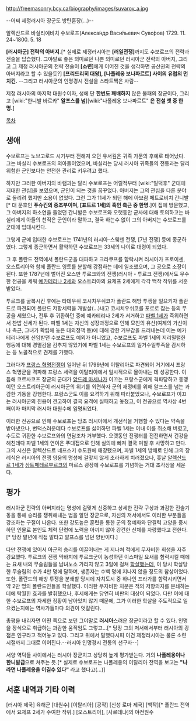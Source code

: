 http://freemasonry.bcy.ca/biography/images/suvarov_a.jpg

--어찌 제정러시아 장군도 방탄훈장(...)--

알렉산드르 바실리예비치 수보로프(Алекса́ндр Васи́льевич Суво́ров)
1729. 11. 24~1800. 5. 18

'''[러시아군] 전략의 아버지.'''[* 실제로 제정러시아는 '''[러일전쟁]'''까지도 수보로프의 전략과 전술을 답습했다. 그야말로 좋은 의미로던 나쁜 의미로던 러시아군 전략의 아버지, 그리고 그 제정 러시아군의 전략 전술이 '''[소련]'''에게 이어진 것을 생각하면 공산권의 전략의 아버지라고 할 수 있을듯?]
'''[프리드리히 대왕], [나폴레옹 보나파르트] 사이의 유럽의 먼치킨.'''
--그리고 러시아군의 인명경시 전설을 스타트찍은 사람--

제정 러시아의 마지막 대원수이자, 생에 단 '''한번도 패배하지''' 않은 불패의 장군이다, 그리고 [wiki:"한니발 바르카" '''알프스를 넘'''][wiki:"나폴레옹 보나파르트" '''은 전설 셋 중 한명.''']

[[목차]]

== 생애 ==
수보로프는 노브고로드 시기부터 전해져 오던 유서깊은 귀족 가문의 후예로 태어났다.
그는 바실리 수보로프의 외아들이었으며, 바실리는 당시 러시아 귀족들의 전통과는 달리 위험한 군인보다는 안전한 관리로 키우려고 했다.

하지만 그러한 아버지의 바램과는 달리 수보로프는 어릴적부터 [wiki:"밀덕후" 군대에 지대한 관심]을 보였으며, 군인이 되는 것을 꿈꾸었다. 아버지는 그의 관심을 다른 분야로 돌리려 했지만 소용이 없었다.
그런 그가 11세가 되던 해에 아브람 페트로비치 간니발[* 대 문호인 '''푸슈킨의 증조부이며, [표트르 1세]의 흑인 측근 중 한명.''']이 집에 방문했고, 그 아버지의 하소연을 들었던 간니발은 수보로프와 오랫동안 군사에 대해 토의하고는 바실리에게 아들의 천직은 군인이라 말하고, 결국 하는수 없이 그의 아버지는 수보로프를 군대에 입대시킨다.

그렇게 군에 입대한 수보로프는 1741년의 러시아-스웨덴 전쟁, [7년 전쟁] 등에 종군하였다. 그렇게 종군하면서 활약하던 수보로프는 33세의 나이로 대령이 되었다.

그 후 폴란드 전역에서 폴란드군을 대파하고 크라쿠프를 함락시켜 러시아가 프로이센, 오스트리아와 함께 폴란드 영토를 분할해 강점하는 데에 일조했으며, 그 공으로 소장이 된다. 또한 1787년에 벌어진 오스만 투르크와의 전쟁(러시아 - 투르크 전쟁)에서도 무수한 전공을 세워 [[예카테리나 2세]]와 오스트리아의 요제프 2세에게 각각 백작 작위를 서훈받았다.

투르크를 굴복시킨 후에는 타데우쉬 코시치우쉬코가 폴란드 해방 투쟁을 일으키자 폴란드로 파견되어 폴란드 저항세력을 개발살(...)내고 코시치우쉬코를 포로로 잡는 등의 무공을 세웠으나, 전투 후 귀환하던 중에 예카테리나 2세가 서거하고 [[파벨 1세]]가 즉위하면서 찬밥 신세가 된다. 파벨 1세는 자신의 성장과정으로 인해 모친의 유산(여제의 가신이나 측근, 그녀가 확립해 놓은 대외정책 등)에 대해 강한 거부감을 드러내는데 이는 예카테리나에게 신임받던 수보로프도 예외가 아니었고, 수보로프도 파벨 1세의 지리멸렬한 행동에 대해 경멸감을 감추지 않았기에 파벨 1세는 수보로프의 일거수일투족을 감시하는 등 노골적으로 견제를 가했다.

그러다가 [[프랑스 혁명전쟁]]이 일어난 뒤 1799년에 이탈리아로 파견되어 거기에서 프랑스 혁명군을 격파해 프랑스 세력을 이탈리아에서 일시적으로 몰아내는 데 성공한다. 이듬해 코르사코프 장군의 군대가 [[앙드레 마세나]]가 이끄는 프랑스군에게 격파당하고 동맹이던 오스트리아군이 러시아군의 위기를 외면하자 군의 재정비를 위해 알프스를 넘는 과감한 기동을 강행한다. 프랑스군도 이를 요격하기 위해 따라붙었으나, 수보로프가 이끄는 러시아군의 진용이 견고하여 결국 요격에 실패하고 놓쳤고, 이 전공으로 역사상 4번째이자 마지막 러시아 대원수에 임명되었다. 

이러한 전공으로 인해 수보로프는 당초 러시아에서 개선식을 거행할 수 있다는 약속을 받아냈으나, 변덕스러운데다 수보로프를 싫어하던 파벨 1세는 이내 이를 취소해 버렸고, 수도로 귀환한 수보로프와의 면담조차 거부했다. 오랫동안 전쟁터를 전전하면서 건강을 해친데다 파벨 1세의 연이은 푸대접으로 인해 실의에 빠져 결국 며칠 후 사망하고 만다. 그의 시신은 알렉산드르 네프스키 수도원에 매장됐으며, 파벨 1세의 방해로 인해 그의 장례식은 러시아의 전쟁 영웅의 명성에 걸맞지 않게 초라하게 치러졌으나, 훗날 [[알렉산드르 1세]]가 [[상트페테르부르크]]의 마르스 광장에 수보로프를 기념하는 거대 조각상을 세운다. 

== 평가 ==
러시아군 전략의 아버지라는 명성에 걸맞게 신중하고 상세한 전략 구상과 과감한 전술기동을 통해 승리를 쟁취해내는 법을 알던 장군으로, 자신의 저서에서도 이러한 부분들을 강조하는 구절이 나온다. 또한 강도높은 훈련을 통한 군의 정예화와 단결력 고양을 중시하던 인물로 본인도 체력 단련에 노력을 아끼지 않아 강건한 신체를 자랑했다고 전한다.[* 당장 말년에 직접 말타고 알프스를 넘던 양반이다.] 

다만 전쟁에 있어서 아군의 승리를 이끌어내는 게 지나쳐 적에게 무자비한 희생을 자주 강요했다. 투르크의 전쟁 막바지에 투르크군이 농성하던 이스마일 요새를 함락시킬 때에는 요새 내의 무슬림들을 남녀노소 가리지 않고 3일에 걸쳐 [[학살]]했는데, 이 당시 학살당한 무슬림의 수가 4만 명에 달하며, 생존자는 수백 명에 지나지 않을 정도의 참상이었다. 또한, 폴란드의 해방 투쟁을 분쇄할 당시에 자치도시 중 하나인 프라가를 함락시키면서 약 2만 명의 폴란드인들을 학살했다. 이러한 무자비한 처분은 적의 저항의지를 분쇄하는 데에 탁월한 효과를 발휘했으나, 후세에게는 당연히 비판의 대상이 되었다. 다만 이에 대한 수보로프의 자세한 정황이 남아있지 않기 때문에, 그가 이러한 학살을 주도적으로 일으켰는지에는 역사가들마다 의견이 엇갈린다.  

총평을 내리자면 어떤 쪽으로 보던 그야말로 '''러시아'''스러운 장군이라고 할 수 있다. 
인명을 장식으로 취급하는 과감한 움직임도 그렇고...[* 당장 그의 저서에서부터 러시아의 강점은 인구라고 적어놓고 있다. 그리고 위에서 말했다시피 이건 제정러시아는 물론 소련시절까지 그대로 이어진다.--러시아 인명경시 전통의 선구자--]

서양 역덕들 사이에서는 러시아 장군치고 상당히 높게 평가받는다. 거의 '''나폴레옹이나 한니발급'''으로 쳐주는 듯.[* 실제로 수보로프는 나폴레옹의 이탈리아 전역을 보고는 '''"나라면 나폴레옹을 이길수 있다"''' 라고 했다고(...)]

== 서훈 내역과 기타 이력 ==

[러시아 제국] 육해군 [대원수]
[이탈리아] [공작]
[신성 로마 제국] [백작][* 폴란드 전역에서 요제프 2세가 수여한 작위.]
[오스트리아], [사르데냐]의 야전원수

